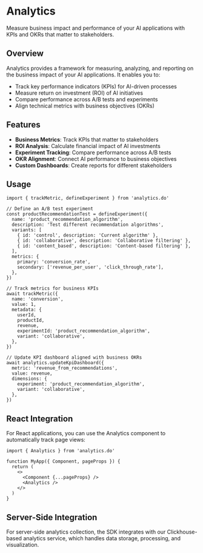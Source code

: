 # Analytics

Measure business impact and performance of your AI applications with KPIs and OKRs that matter to stakeholders.

## Overview

Analytics provides a framework for measuring, analyzing, and reporting on the business impact of your AI applications. It enables you to:

- Track key performance indicators (KPIs) for AI-driven processes
- Measure return on investment (ROI) of AI initiatives
- Compare performance across A/B tests and experiments
- Align technical metrics with business objectives (OKRs)

## Features

- **Business Metrics**: Track KPIs that matter to stakeholders
- **ROI Analysis**: Calculate financial impact of AI investments
- **Experiment Tracking**: Compare performance across A/B tests
- **OKR Alignment**: Connect AI performance to business objectives
- **Custom Dashboards**: Create reports for different stakeholders

## Usage

```text
import { trackMetric, defineExperiment } from 'analytics.do'

// Define an A/B test experiment
const productRecommendationTest = defineExperiment({
  name: 'product_recommendation_algorithm',
  description: 'Test different recommendation algorithms',
  variants: [
    { id: 'control', description: 'Current algorithm' },
    { id: 'collaborative', description: 'Collaborative filtering' },
    { id: 'content_based', description: 'Content-based filtering' },
  ],
  metrics: {
    primary: 'conversion_rate',
    secondary: ['revenue_per_user', 'click_through_rate'],
  },
})

// Track metrics for business KPIs
await trackMetric({
  name: 'conversion',
  value: 1,
  metadata: {
    userId,
    productId,
    revenue,
    experimentId: 'product_recommendation_algorithm',
    variant: 'collaborative',
  },
})

// Update KPI dashboard aligned with business OKRs
await analytics.updateKpiDashboard({
  metric: 'revenue_from_recommendations',
  value: revenue,
  dimensions: {
    experiment: 'product_recommendation_algorithm',
    variant: 'collaborative',
  },
})
```

## React Integration

For React applications, you can use the Analytics component to automatically track page views:

```text
import { Analytics } from 'analytics.do'

function MyApp({ Component, pageProps }) {
  return (
    <>
      <Component {...pageProps} />
      <Analytics />
    </>
  )
}
```

## Server-Side Integration

For server-side analytics collection, the SDK integrates with our Clickhouse-based analytics service, which handles data storage, processing, and visualization.
